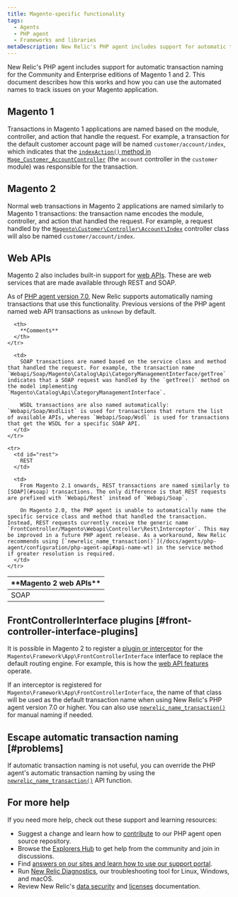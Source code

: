 ```yaml
---
title: Magento-specific functionality
tags:
  - Agents
  - PHP agent
  - Frameworks and libraries
metaDescription: New Relic's PHP agent includes support for automatic transaction naming for the Community and Enterprise editions of Magento 1 and 2.
---
```


New Relic's PHP agent includes support for automatic transaction naming for the Community and Enterprise editions of Magento 1 and 2. This document describes how this works and how you can use the automated names to track issues on your Magento application.

## Magento 1

Transactions in Magento 1 applications are named based on the module, controller, and action that handle the request. For example, a transaction for the default customer account page will be named `customer/account/index`, which indicates that the [`indexAction()` method in `Mage_Customer_AccountController`](https://github.com/OpenMage/magento-mirror/blob/1.9.3.2/app/code/core/Mage/Customer/controllers/AccountController.php#L109-L120) (the `account` controller in the `customer` module) was responsible for the transaction.

## Magento 2

Normal web transactions in Magento 2 applications are named similarly to Magento 1 transactions: the transaction name encodes the module, controller, and action that handled the request. For example, a request handled by the [`Magento\Customer\Controller\Account\Index`](https://github.com/magento/magento2/blob/2.1.4/app/code/Magento/Customer/Controller/Account/Index.php) controller class will also be named `customer/account/index`.

## Web APIs

Magento 2 also includes built-in support for [web APIs](http://devdocs.magento.com/guides/v2.1/get-started/bk-get-started-api.html). These are web services that are made available through REST and SOAP.

As of [PHP agent version 7.0](/docs/release-notes/agent-release-notes/php-release-notes/php-agent-700186), New Relic supports automatically naming transactions that use this functionality. Previous versions of the PHP agent named web API transactions as `unknown` by default.

<table>
  <thead>
    <tr>
      <th style={{ width: "150px" }}>
        **Magento 2 web APIs**
      </th>

      <th>
        **Comments**
      </th>
    </tr>
  </thead>

  <tbody>
    <tr>
      <td id="soap">
        SOAP
      </td>

      <td>
        SOAP transactions are named based on the service class and method that handled the request. For example, the transaction name `Webapi/Soap/Magento\Catalog\Api\CategoryManagementInterface/getTree` indicates that a SOAP request was handled by the `getTree()` method on the model implementing `Magento\Catalog\Api\CategoryManagementInterface`.

        WSDL transactions are also named automatically: `Webapi/Soap/WsdlList` is used for transactions that return the list of available APIs, whereas `Webapi/Soap/Wsdl` is used for transactions that get the WSDL for a specific SOAP API.
      </td>
    </tr>

    <tr>
      <td id="rest">
        REST
      </td>

      <td>
        From Magento 2.1 onwards, REST transactions are named similarly to [SOAP](#soap) transactions. The only difference is that REST requests are prefixed with `Webapi/Rest` instead of `Webapi/Soap`.

        On Magento 2.0, the PHP agent is unable to automatically name the specific service class and method that handled the transaction. Instead, REST requests currently receive the generic name `FrontController/Magento\Webapi\Controller\Rest\Interceptor`. This may be improved in a future PHP agent release. As a workaround, New Relic recommends using [`newrelic_name_transaction()`](/docs/agents/php-agent/configuration/php-agent-api#api-name-wt) in the service method if greater resolution is required.
      </td>
    </tr>
  </tbody>
</table>

## FrontControllerInterface plugins [#front-controller-interface-plugins]

It is possible in Magento 2 to register a [plugin or interceptor](http://devdocs.magento.com/guides/v2.1/extension-dev-guide/plugins.html) for the `Magento\Framework\App\FrontControllerInterface` interface to replace the default routing engine. For example, this is how the [web API features](#web-apis) operate.

If an interceptor is registered for `Magento\Framework\App\FrontControllerInterface`, the name of that class will be used as the default transaction name when using New Relic's PHP agent version 7.0 or higher. You can also use [`newrelic_name_transaction()`](/docs/agents/php-agent/configuration/php-agent-api#api-name-wt) for manual naming if needed.

## Escape automatic transaction naming [#problems]

If automatic transaction naming is not useful, you can override the PHP agent's automatic transaction naming by using the [`newrelic_name_transaction()`](/docs/agents/php-agent/configuration/php-agent-api#api-name-wt) API function.

## For more help

If you need more help, check out these support and learning resources:

* Suggest a change and learn how to [contribute](https://github.com/newrelic/newrelic-php-agent/issues) to our PHP agent open source repository.
* Browse the [Explorers Hub](https://discuss.newrelic.com/) to get help from the community and join in discussions.
* Find [answers on our sites and learn how to use our support portal](/docs/using-new-relic/welcome-new-relic/get-started/find-help-use-support-portal/).
* Run [New Relic Diagnostics](/docs/using-new-relic/cross-product-functions/troubleshooting/new-relic-diagnostics/), our troubleshooting tool for Linux, Windows, and macOS.
* Review New Relic's [data security](/docs/security/) and [licenses](/docs/licenses/) documentation.